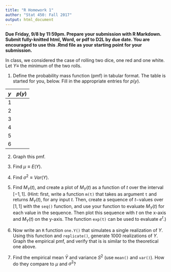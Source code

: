 ```yaml
---
title: "R Homework 1"
author: "Stat 450: Fall 2017"
output: html_document
---
```


**Due Friday, 9/8 by 11:59pm.  Prepare your submission with R Markdown.  Submit fully-knitted html, Word, or pdf to D2L by due date.  You are encouraged to use this .Rmd file as your starting point for your submission.**

In class, we considered the case of rolling two dice, one red and one white.  Let $Y\equiv$ the minimum of the two rolls. 

1.  Define the probability mass function (pmf) in tabular format.  The table is started for you, below.  Fill in the appropriate entries for $p(y)$.

$y$  |  $p(y)$ 
---  | ---
1    |  
2    | 
3    |
4    | 
5    | 
6    |

2.  Graph this pmf.

3. Find $\mu \equiv E(Y)$.

4.  Find $\sigma^2 \equiv Var(Y)$.

5.  Find $M_Y(t)$, and create a plot of $M_Y(t)$ as a function of $t$ over the interval $[-1,1]$.  (Hint: first, write a function `m(t)` that takes as argument `t` and returns $M_Y(t)$, for any input $t$.  Then, create a sequence of $t-$values over $[1,1]$ with the `seq()` function, and use your function to evaluate $M_Y(t)$ for each value in the sequence.  Then plot this sequence with $t$ on the x-axis and $M_Y(t)$ on the y-axis.  The function `exp(t)` can be used to evaluate $e^t$.)

6.  Now write an `R` function `one.Y()` that simulates a single realization of $Y$.  Using this function and `replicate()`, generate 1000 realizations of $Y$.  Graph the empirical pmf, and verify that is is similar to the theoretical one above.

7.  Find the empirical mean $\bar Y$ and variance $S^2$ (use `mean()` and `var()`).  How do they compare to $\mu$ and $\sigma^2$?


